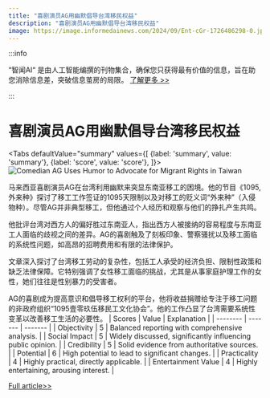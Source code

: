 ```yaml
---
title: "喜剧演员AG用幽默倡导台湾移民权益"
description: "喜剧演员AG用幽默倡导台湾移民权益"
image: https://image.informedainews.com/2024/09/Ent-cGr-1726486298-0.jpg
---
```



:::info

“智闻AI“ 是由人工智能编撰的刊物集合，确保您只获得最有价值的信息，旨在助您消除信息差，突破信息茧房的局限。  [了解更多 >>](/)

:::

# 喜剧演员AG用幽默倡导台湾移民权益


<Tabs
	defaultValue="summary"
	values={[
	{label: 'summary', value: 'summary'},
	{label: 'score', value: 'score'},
]}>
<TabItem value="summary">
<img
  src="https://image.informedainews.com/2024/09/Ent-cGr-1726486298-0.jpg"
  alt="Comedian AG Uses Humor to Advocate for Migrant Rights in Taiwan"
/>



马来西亚喜剧演员AG在台湾利用幽默来突显东南亚移工的困境。他的节目《1095, 外来种》探讨了移工工作签证的1095天限制以及对移工的贬义词“外来种”（入侵物种）。尽管AG并非典型移工，但他通过个人经历和观察与他们的挣扎产生共鸣。

他批评台湾对西方人的偏好胜过东南亚人，指出西方人被接纳的容易程度与东南亚工人面临的歧视之间的差异。AG的喜剧触及了刻板印象、警察骚扰以及移工面临的系统性问题，如高昂的招聘费用和有限的法律保护。

文章深入探讨了台湾移工劳动的复杂性，包括工人承受的经济负担、限制性政策和缺乏法律保障。它特别强调了女性移工面临的挑战，尤其是从事家庭护理工作的女性，她们往往是性别暴力的受害者。

AG的喜剧成为提高意识和倡导移工权利的平台，他将收益捐赠给专注于移工问题的非政府组织“1095壹零玖伍移民工文化协会”。他的工作凸显了台湾需要系统性变革以改善移工生活的必要性。
</TabItem>
<TabItem value="score">
	| Scores     | Value   | Explanation |
	| -------- | ------- | ------- |
	| Objectivity  | 5    | Balanced reporting with comprehensive analysis.    |
	| Social Impact | 5     | Widely discussed, significantly influencing public opinion.    |
	| Credibility    | 5    | Solid evidence from authoritative sources.    |
	| Potential    | 6    | High potential to lead to significant changes.    |
	| Practicality    | 4    | Highly practical, directly applicable.    |
	| Entertainment Value    | 4    | Highly entertaining, arousing interest.    |
</TabItem>
</Tabs>

[Full article>>](https://matters.town/a/g4wf27e880ap)
